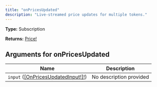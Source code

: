 ```yaml
---
title: "onPricesUpdated"
description: "Live-streamed price updates for multiple tokens."
---
```


**Type:** Subscription

**Returns:** [Price!](/api-reference/types/price)

## Arguments for onPricesUpdated

| Name | Description |
|------|-------------|
| `input` ([[OnPricesUpdatedInput!]!](/api-reference/types/onpricesupdatedinput)) | No description provided |

